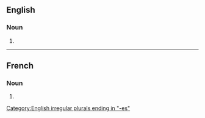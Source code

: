 ==English==

===Noun===
{{head|en|noun form}}

# {{plural of|en|hypophysis}}

[[Category:English irregular plurals ending in "-es"]]

----

==French==

===Noun===
{{head|fr|noun plural form|g=f}}

# {{plural of|fr|hypophyse}}